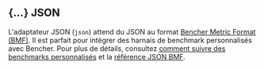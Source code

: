 
## \{...\} JSON

L'adaptateur JSON (`json`) attend du JSON au format [Bencher Metric Format (BMF)][bmf].
Il est parfait pour intégrer des harnais de benchmark personnalisés avec Bencher.
Pour plus de détails, consultez [comment suivre des benchmarks personnalisés][benchmarks personnalisés]
et la [référence JSON BMF][bmf].

<BencherMock />

[bmf]: /fr/docs/reference/bencher-metric-format/
[benchmarks personnalisés]: /fr/docs/how-to/track-custom-benchmarks/